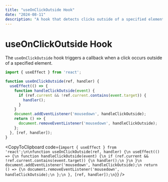 ```yaml
---
title: "useOnClickOutside Hook"
date: "2024-08-11"
description: "A hook that detects clicks outside of a specified element."
---
```


# useOnClickOutside Hook

The `useOnClickOutside` hook triggers a callback when a click occurs outside of a specified element.

```jsx
import { useEffect } from 'react';

function useOnClickOutside(ref, handler) {
  useEffect(() => {
    function handleClickOutside(event) {
      if (ref.current && !ref.current.contains(event.target)) {
        handler();
      }
    }
    document.addEventListener('mousedown', handleClickOutside);
    return () => {
      document.removeEventListener('mousedown', handleClickOutside);
    };
  }, [ref, handler]);
}
```

<CopyToClipboard code={`import { useEffect } from 'react';\n\nfunction useOnClickOutside(ref, handler) {\n useEffect(() => {\n function handleClickOutside(event) {\n if (ref.current && !ref.current.contains(event.target)) {\n handler();\n }\n }\n document.addEventListener('mousedown', handleClickOutside);\n return () => {\n document.removeEventListener('mousedown', handleClickOutside);\n };\n }, [ref, handler]);\n}`} />